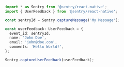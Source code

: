 ```typescript
import * as Sentry from '@sentry/react-native';
import { UserFeedback } from '@sentry/react-native';

const sentryId = Sentry.captureMessage('My Message');

const userFeedback: UserFeedback = {
  event_id: sentryId,
  name: 'John Doe',
  email: 'john@doe.com',
  comments: 'Hello World!',
};

Sentry.captureUserFeedback(userFeedback);
```
